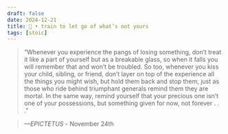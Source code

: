 ```yaml
---
draft: false 
date: 2024-12-21
title: 🗿 • train to let go of what’s not yours
tags: [stoic]
---
```


>  “Whenever you experience the pangs of losing something, don’t treat it like a part of yourself but as a breakable glass, so when it falls you will remember that and won’t be troubled. So too, whenever you kiss your child, sibling, or friend, don’t layer on top of the experience all the things you might wish, but hold them back and stop them, just as those who ride behind triumphant generals remind them they are mortal. In the same way, remind yourself that your precious one isn’t one of your possessions, but something given for now, not forever . . .”

> *—EPICTETUS* - November 24th